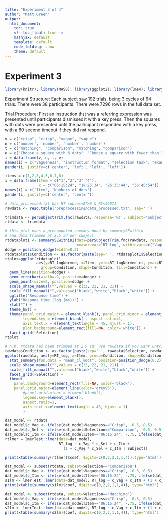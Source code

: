 ```yaml
---
title: "Experiment 3 of 4"
author: "Matt Green"
output:
  html_document:
    toc: true
    <!--toc_float: true-->
    mathjax: default
    template: default
    code_folding: show
    theme: default
---  
```

<style>
table, th, td {
    border: 1px grey;
    border-collapse: collapse;
    padding:2px 5px 2px 5px
}  
</style>

# Experiment 3

```r
library(knitr); library(MASS); library(ggplot2); library(lme4); library(xtable); library(plyr); library(lattice); library(LMERConvenienceFunctions); library(car); library(grid); library(lmerTest); library(reshape2); library(ggplot2); library(languageR); library(pander); source('summarySEwithin2.R'); library(Hmisc)
```

Experiment Structure: 
Each subject saw 192 trials, being 3 cycles of 64 trials. There were 38 participants. There were 7296 rows in the full data set.

Trial Procedure: 
First an instruction that was a referring expression was presented until participants dismissed it with a key press. Then the squares with dots were presented until the participant responded with a key press, with a 60 second timeout if they did not respond.

```r
v = c("crisp", "crisp", "vague", "vague")
n = c('number', 'number', 'number', 'number')
t = c("matching", "comparison", "matching", "comparison")
e = c("Choose a square with 6 dots", "Choose a square with fewer than 20 dots", "Choose a square with about 10 dots", "Choose a square with far fewer than 20 dots")
i = data.frame(v, n, t, e)
names(i) = c("vagueness", "instruction format", "selection task", "example instruction")
pander(i, justify=c('center', 'left', 'left', 'left'))
```

```r
items = c(1,2,3,4,5,6,7,8)
i = data.frame(Item = c("1","2","3","4"),
               x = c("06:15:24", "16:25:34", "26:35:44", "36:45:54"))
names(i) = c('Item', 'Numbers of dots')
pander(i, justify=c('center', 'center'))
```

```r
# data_processed.txt has RT subset=RT>0 & RT<49871
rawdata <- read.table('preprocessing/data_processed.txt', sep=' ')
```

```r
trimdata <- perSubjectTrim.fnc(rawdata, response='RT', subject='Subject', trim = 2.5)$data
rtdata <- trimdata
```

```r
# this plot uses a precomputed summary done by summarySEwithin
# and data trimmed at 2.5 sd per subject
rtdataplot1 <- summarySEwithin2(data=perSubjectTrim.fnc(rawdata, response='RT', subject='Subject', trim = 2.5)$data,
                                measurevar="RT_log", withinvars=c("Vagueness", "Selection", "Item"), idvar="Subject")
dodge = position_dodge(width=0.2)
rtdataplot1$Condition <- as.factor(paste(sep=' ', rtdataplot1$Selection, rtdataplot1$Vagueness))
rtplot=ggplot(rtdataplot1,
              aes(y=RT_logNormed, x=Item, ymin=RT_logNormed-ci, ymax=RT_logNormed+ci,
                group=Condition, shape=Condition, fill=Condition)) +
  geom_line(position=dodge) +
  geom_errorbar(width=.2, position=dodge) +
  geom_point(size=2, position=dodge) +
  scale_shape_manual("",values = c(22, 22, 21, 21)) +
  scale_fill_manual("",values=c("black","white","black","white")) +
  ggtitle("Response time") +
  ylab("Respone time (log (ms))") + 
  xlab("") +
  theme_bw() +
  theme(panel.grid.major = element_blank(), panel.grid.minor = element_blank(),
        legend.key = element_blank(), aspect.ratio=1,
        axis.text.x = element_text(angle = 45, hjust = 1),
        plot.background=element_rect(fill=NA, color='white')) +
  facet_grid(~Selection) 
rtplot
```

```r
# n.b. rtdata has been trimmed at 2.5 sd: use rawdata if you want untrimmed data
rawdata$Condition <- as.factor(paste(sep=' ', rawdata$Selection, rawdata$Vagueness))
ggplot(rawdata, aes(y=RT_log, x=Item, group=Condition, shape=Condition, fill=Condition)) + 
  stat_summary(fun.data = "mean_cl_boot", position=position_dodge(0.2)) +
  scale_shape_manual("",values = c(22, 22, 21, 21)) +
  scale_fill_manual("",values=c("black","white","black","white")) +
  facet_grid(~Selection) +
  theme(
    panel.background=element_rect(fill=NA, color='black'),
    panel.grid.major=element_line(color='grey95'), 
        #panel.grid.minor = element_blank(),
        legend.key=element_blank(), 
        aspect.ratio=1,
        axis.text.x=element_text(angle = 45, hjust = 1)
        )
```


```r
dat_model <- rtdata
dat_model$c_Vag <- ifelse(dat_model$Vagueness=="Crisp", -0.5, 0.5)
dat_model$c_Sel <- ifelse(dat_model$Selection=="Comparison", -0.5, 0.5)
dat_model$c_Itm <- ifelse(dat_model$Item=="06:15:24", -.75, ifelse(dat_model$Item=="16:25:34", -.25, ifelse(dat_model$Item=="26:35:44", .25, .75)))
rtlmer = lmerTest::lmer(data=dat_model,
                        RT_log ~ c_Vag * c_Sel + c_Itm +
                          (1 + c_Vag * c_Sel + c_Itm | Subject))
```

```r
print(xtable(summary(rtlmer)$coef, digits=c(0,2,2,1,1,4)),type='html')
```

```r
dat_model <- subset(rtdata, subset=Selection=='Comparison')
dat_model$c_Vag <- ifelse(dat_model$Vagueness=="Crisp", -0.5, 0.5)
dat_model$c_Itm <- ifelse(dat_model$Item=="06:15:24", -.75, ifelse(dat_model$Item=="16:25:34", -.25, ifelse(dat_model$Item=="26:35:44", .25, .75)))
s1lm <- lmerTest::lmer(data=dat_model, RT_log ~ c_Vag + c_Itm + (1 + c_Vag + c_Itm | Subject))
print(xtable(summary(s1lm)$coef, digits=c(0,2,2,1,1,4)), type='html')
```

```r
dat_model <- subset(rtdata, subset=Selection=='Matching')
dat_model$c_Vag <- ifelse(dat_model$Vagueness=="Crisp", -0.5, 0.5)
dat_model$c_Itm <- ifelse(dat_model$Item=="06:15:24", -.75, ifelse(dat_model$Item=="16:25:34", -.25, ifelse(dat_model$Item=="26:35:44", .25, .75)))
s2lm <- lmerTest::lmer(data=dat_model, RT_log ~ c_Vag + c_Itm + (1 + c_Vag + c_Itm | Subject))
print(xtable(summary(s2lm)$coef, digits=c(0,2,2,1,1,4)), type='html')
```
